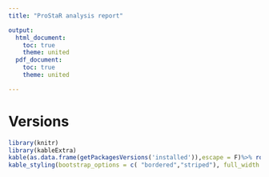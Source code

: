 ---
title: "ProStaR analysis report"

output:
  html_document:
    toc: true
    theme: united
  pdf_document:
    toc: true
    theme: united

---

# Versions

```{r DT_versions,out.width = "50%", echo=FALSE}
library(knitr)
library(kableExtra)
kable(as.data.frame(getPackagesVersions('installed')),escape = F)%>% row_spec(0,bold=TRUE,background = grey) %>% 
kable_styling(bootstrap_options = c( "bordered","striped"), full_width = F)

```




